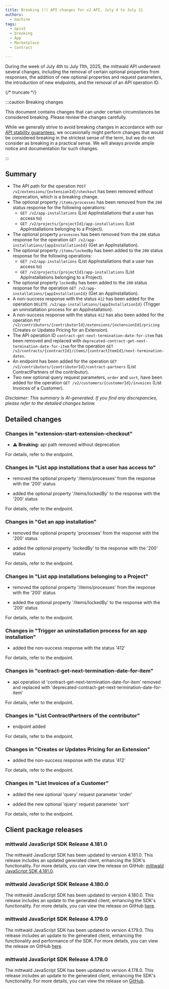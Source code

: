 ```yaml
---
title: Breaking (!) API changes for v2 API, July 4 to July 11
authors:
  - machine
tags:
  - apiv2
  - breaking
  - App
  - Marketplace
  - Contract

---
```



During the week of July 4th to July 11th, 2025, the mittwald API underwent several changes, including the removal of certain optional properties from responses, the addition of new optional properties and request parameters, the introduction of new endpoints, and the removal of an API operation ID.

{/* truncate */}



:::caution Breaking changes

This document contains changes that can under certain circumstances be considered breaking. Please review the changes carefully.

While we generally strive to avoid breaking changes in accordance with our [API stability guarantees](../../../../../docs/v2/api/stability), we occasionally might perform changes that would be considered breaking in the strictest sense of the term, but we do not consider as breaking in a practical sense. We will always provide ample notice and documentation for such changes.

:::



## Summary


- The API path for the operation `POST /v2/extensions/{extensionId}/checkout` has been removed without deprecation, which is a breaking change.
- The optional property `/items/processes` has been removed from the `200` status response for the following operations:
  - `GET /v2/app-installations` (List AppInstallations that a user has access to)
  - `GET /v2/projects/{projectId}/app-installations` (List AppInstallations belonging to a Project).
- The optional property `processes` has been removed from the `200` status response for the operation `GET /v2/app-installations/{appInstallationId}` (Get an AppInstallation).
- The optional property `/items/lockedBy` has been added to the `200` status response for the following operations:
  - `GET /v2/app-installations` (List AppInstallations that a user has access to)
  - `GET /v2/projects/{projectId}/app-installations` (List AppInstallations belonging to a Project).
- The optional property `lockedBy` has been added to the `200` status response for the operation `GET /v2/app-installations/{appInstallationId}` (Get an AppInstallation).
- A non-success response with the status `412` has been added for the operation `DELETE /v2/app-installations/{appInstallationId}` (Trigger an uninstallation process for an AppInstallation).
- A non-success response with the status `412` has also been added for the operation `PUT /v2/contributors/{contributorId}/extensions/{extensionId}/pricing` (Creates or Updates Pricing for an Extension).
- The API operation ID `contract-get-next-termination-date-for-item` has been removed and replaced with `deprecated-contract-get-next-termination-date-for-item` for the operation `GET /v2/contracts/{contractId}/items/{contractItemId}/next-termination-dates`.
- An endpoint has been added for the operation `GET /v2/contributors/{contributorId}/contract-partners` (List ContractPartners of the contributor).
- Two new optional query request parameters, `order` and `sort`, have been added for the operation `GET /v2/customers/{customerId}/invoices` (List Invoices of a Customer).

_Disclaimer: This summary is AI-generated. If you find any discrepancies, please refer to the detailed changes below._


## Detailed changes



### Changes in "extension-start-extension-checkout"


- ⚠️ **Breaking:** api path removed without deprecation


For details, refer to the <OperationLink operation="extension-start-extension-checkout" apiVersion="v2" /> endpoint.



### Changes in "List app installations that a user has access to"


- removed the optional property '/items/processes' from the response with the '200' status

- added the optional property '/items/lockedBy' to the response with the '200' status


For details, refer to the <OperationLink operation="app-list-appinstallations-for-user" apiVersion="v2" /> endpoint.



### Changes in "Get an app installation"


- removed the optional property 'processes' from the response with the '200' status

- added the optional property 'lockedBy' to the response with the '200' status


For details, refer to the <OperationLink operation="app-get-appinstallation" apiVersion="v2" /> endpoint.



### Changes in "List app installations belonging to a Project"


- removed the optional property '/items/processes' from the response with the '200' status

- added the optional property '/items/lockedBy' to the response with the '200' status


For details, refer to the <OperationLink operation="app-list-appinstallations" apiVersion="v2" /> endpoint.



### Changes in "Trigger an uninstallation process for an app installation"


- added the non-success response with the status '412'


For details, refer to the <OperationLink operation="app-uninstall-appinstallation" apiVersion="v2" /> endpoint.



### Changes in "contract-get-next-termination-date-for-item"


- api operation id 'contract-get-next-termination-date-for-item' removed and replaced with 'deprecated-contract-get-next-termination-date-for-item'


For details, refer to the <OperationLink operation="contract-get-next-termination-date-for-item" apiVersion="v2" /> endpoint.



### Changes in "List ContractPartners of the contributor"


- endpoint added


For details, refer to the <OperationLink operation="contributor-list-contract-partners-of-contributor" apiVersion="v2" /> endpoint.



### Changes in "Creates or Updates Pricing for an Extension"


- added the non-success response with the status '412'


For details, refer to the <OperationLink operation="extension-update-extension-pricing" apiVersion="v2" /> endpoint.



### Changes in "List Invoices of a Customer"


- added the new optional 'query' request parameter 'order'

- added the new optional 'query' request parameter 'sort'


For details, refer to the <OperationLink operation="invoice-list-customer-invoices" apiVersion="v2" /> endpoint.




## Client package releases


### mittwald JavaScript SDK Release 4.181.0

The mittwald JavaScript SDK has been updated to version 4.181.0. This release includes an updated generated client, enhancing the SDK's functionality. For more details, you can view the release on GitHub: [mittwald JavaScript SDK 4.181.0](https://github.com/mittwald/api-client-js/releases/tag/4.181.0).

### mittwald JavaScript SDK Release 4.180.0

The mittwald JavaScript SDK has been updated to version 4.180.0. This release includes an update to the generated client, enhancing the SDK's functionality. For more details, you can view the release on GitHub [here](https://github.com/mittwald/api-client-js/releases/tag/4.180.0).

### mittwald JavaScript SDK Release 4.179.0

The mittwald JavaScript SDK has been updated to version 4.179.0. This release includes an update to the generated client, enhancing the functionality and performance of the SDK. For more details, you can view the release on GitHub [here](https://github.com/mittwald/api-client-js/releases/tag/4.179.0).

### mittwald JavaScript SDK Release 4.178.0

The mittwald JavaScript SDK has been updated to version 4.178.0. This release includes an update to the generated client, enhancing the SDK's functionality. For more details, you can view the release on [GitHub](https://github.com/mittwald/api-client-js/releases/tag/4.178.0).

